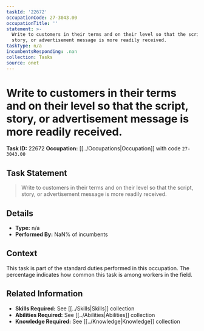 ```yaml
---
taskId: '22672'
occupationCode: 27-3043.00
occupationTitle: ''
statement: >-
  Write to customers in their terms and on their level so that the script,
  story, or advertisement message is more readily received.
taskType: n/a
incumbentsResponding: .nan
collection: Tasks
source: onet
---
```

# Write to customers in their terms and on their level so that the script, story, or advertisement message is more readily received.

**Task ID:** 22672
**Occupation:** [[../Occupations|Occupation]] with code `27-3043.00`

## Task Statement

> Write to customers in their terms and on their level so that the script, story, or advertisement message is more readily received.

## Details

- **Type:** n/a
- **Performed By:** NaN% of incumbents

## Context

This task is part of the standard duties performed in this occupation. The percentage indicates how common this task is among workers in the field.

## Related Information

- **Skills Required:** See [[../Skills|Skills]] collection
- **Abilities Required:** See [[../Abilities|Abilities]] collection
- **Knowledge Required:** See [[../Knowledge|Knowledge]] collection
